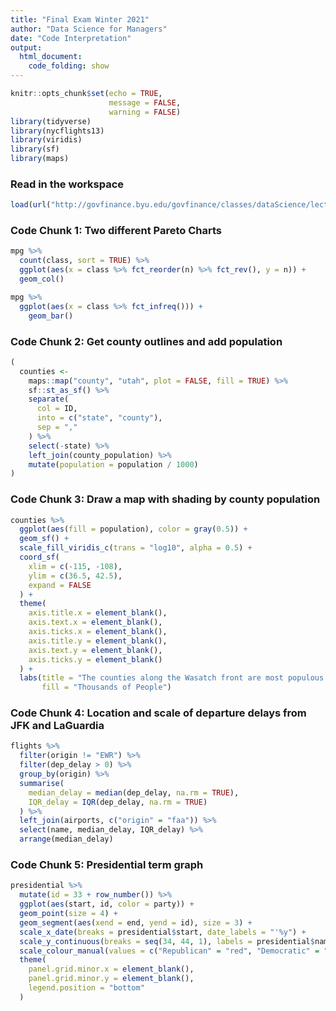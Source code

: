 ```yaml
---
title: "Final Exam Winter 2021"
author: "Data Science for Managers"
date: "Code Interpretation"
output:
  html_document:
    code_folding: show
---
```


```r
knitr::opts_chunk$set(echo = TRUE,
                      message = FALSE,
                      warning = FALSE)
library(tidyverse)
library(nycflights13)
library(viridis)
library(sf)
library(maps)
```

### Read in the workspace

```r
load(url("http://govfinance.byu.edu/govfinance/classes/dataScience/lectures/scripts/Final Exam Review/final review workspace.RData"))
```

### Code Chunk 1: Two different Pareto Charts

```r
mpg %>% 
  count(class, sort = TRUE) %>% 
  ggplot(aes(x = class %>% fct_reorder(n) %>% fct_rev(), y = n)) +
  geom_col()

mpg %>% 
  ggplot(aes(x = class %>% fct_infreq())) +
    geom_bar()
```

### Code Chunk 2: Get county outlines and add population

```r
(
  counties <-
    maps::map("county", "utah", plot = FALSE, fill = TRUE) %>%
    sf::st_as_sf() %>%
    separate(
      col = ID,
      into = c("state", "county"),
      sep = ","
    ) %>%
    select(-state) %>%
    left_join(county_population) %>%
    mutate(population = population / 1000)
)
```

### Code Chunk 3: Draw a map with shading by county population

```r
counties %>%
  ggplot(aes(fill = population), color = gray(0.5)) +
  geom_sf() +
  scale_fill_viridis_c(trans = "log10", alpha = 0.5) +
  coord_sf(
    xlim = c(-115, -108),
    ylim = c(36.5, 42.5),
    expand = FALSE
  ) +
  theme(
    axis.title.x = element_blank(),
    axis.text.x = element_blank(),
    axis.ticks.x = element_blank(),
    axis.title.y = element_blank(),
    axis.text.y = element_blank(),
    axis.ticks.y = element_blank()
  ) +
  labs(title = "The counties along the Wasatch front are most populous.",
       fill = "Thousands of People")
```

### Code Chunk 4: Location and scale of departure delays from JFK and LaGuardia

```r
flights %>%
  filter(origin != "EWR") %>%
  filter(dep_delay > 0) %>%
  group_by(origin) %>%
  summarise(
    median_delay = median(dep_delay, na.rm = TRUE),
    IQR_delay = IQR(dep_delay, na.rm = TRUE)
  ) %>%
  left_join(airports, c("origin" = "faa")) %>%
  select(name, median_delay, IQR_delay) %>%
  arrange(median_delay)
```

### Code Chunk 5: Presidential term graph

```r
presidential %>%
  mutate(id = 33 + row_number()) %>%
  ggplot(aes(start, id, color = party)) +
  geom_point(size = 4) +
  geom_segment(aes(xend = end, yend = id), size = 3) +
  scale_x_date(breaks = presidential$start, date_labels = "'%y") +
  scale_y_continuous(breaks = seq(34, 44, 1), labels = presidential$name) +
  scale_colour_manual(values = c("Republican" = "red", "Democratic" = "blue")) +
  theme(
    panel.grid.minor.x = element_blank(),
    panel.grid.minor.y = element_blank(),
    legend.position = "bottom"
  )
```
